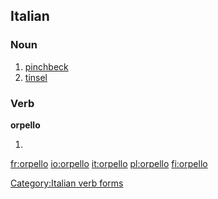 {{also|orpellò}}
==Italian==

===Noun===
{{it-noun|orpell|m|o|i}}

# [[pinchbeck]]
# [[tinsel]]

===Verb===
'''orpello'''

# {{conjugation of|orpellare||1|s|pres|ind|lang=it}}

[[Category:Italian verb forms]]

[[fr:orpello]]
[[io:orpello]]
[[it:orpello]]
[[pl:orpello]]
[[fi:orpello]]